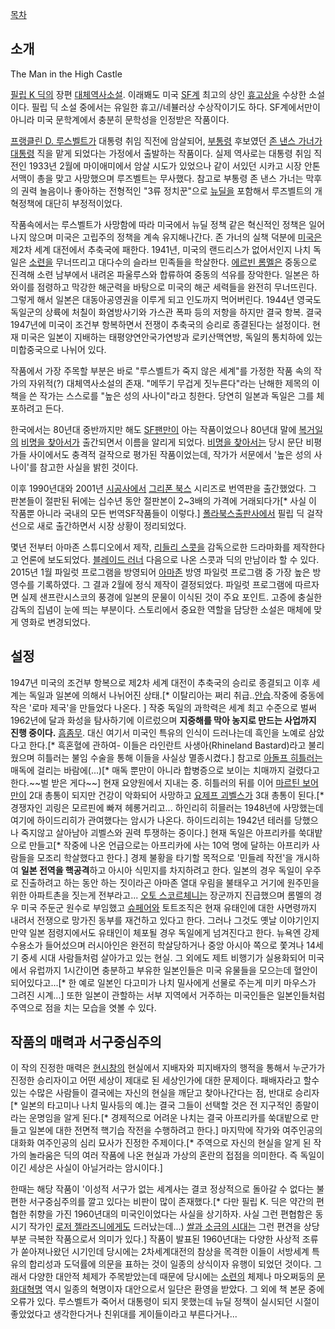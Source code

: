 [[목차]]
== 소개 ==
The Man in the High Castle

[[필립 K 딕]]의 장편 [[대체역사소설]]. 이래봬도 미국 [[SF]]계 최고의 상인 [[휴고상]]을 수상한 소설이다. 필립 딕 소설 중에서는 유일한 휴고//네뷸러상 수상작이기도 하다. SF계에서만이 아니라 미국 문학계에서 충분히 문학성을 인정받은 작품이다.

[[프랭클린 D. 루스벨트]]가 대통령 취임 직전에 암살되어, [[부통령]] 후보였던 [[존 낸스 가너]]가 [[대통령]] 직을 맡게 되었다는 가정에서 출발하는 작품이다. 실제 역사로는 대통령 취임 직전인 1933년 2월에 마이애미에서 암살 시도가 있었으나 같이 서있던 시카고 시장 안톤 서맥이 총을 맞고 사망했으며 루즈벨트는 무사했다. 참고로 부통령 존 낸스 가너는 막후의 권력 놀음이나 좋아하는 전형적인 "3류 정치꾼"으로 [[뉴딜]]을 포함해서 루즈벨트의 개혁정책에 대단히 부정적이었다.

작품속에서는 루스벨트가 사망함에 따라 미국에서 뉴딜 정책 같은 혁신적인 정책은 일어나지 않으며 미국은 고립주의 정책을 계속 유지해나간다. 존 가너의 실책 덕분에 [[미국]]은 제2차 세계 대전에서 추축국에 패한다. 1941년, 미국의 랜드리스가 없어서인지 나치 독일은 [[소련]]을 무너뜨리고 대다수의 슬라브 민족들을 학살한다. [[에르빈 롬멜]]은 중동으로 진격해 소련 남부에서 내려온 파울루스와 합류하여 중동의 석유를 장악한다. 일본은 하와이를 점령하고 막강한 해군력을 바탕으로 미국의 해군 세력들을 완전히 무너뜨린다. 그렇게 해서 일본은 대동아공영권을 이루게 되고 인도까지 먹어버린다. 1944년 영국도 독일군의 상륙에 처칠이 화염방사기와 가스관 폭파 등의 저항을 하지만 결국 항복. 결국 1947년에 미국이 조건부 항복하면서 전쟁이 추축국의 승리로 종결된다는 설정이다. 현재 미국은 일본이 지배하는 태평양연안국가연방과 로키산맥연방, 독일의 통치하에 있는 미합중국으로 나뉘어 있다. 

작품에서 가장 주목할 부분은 바로 "루스벨트가 죽지 않은 세계"를 가정한 작품 속의 작가의 자위적(?) 대체역사소설의 존재. "메뚜기 무겁게 짓누른다"라는 난해한 제목의 이 책을 쓴 작가는 스스로를 "높은 성의 사나이"라고 칭한다. 당연히 일본과 독일은 그를 체포하려고 든다.

한국에서는 80년대 중반까지만 해도 [[SF]]팬만이 아는 작품이었으나 80년대 말에 [[복거일]]의 [[비명을 찾아서]]가 출간되면서 이름을 알리게 되었다. [[비명을 찾아서]]는 당시 문단 비평가들 사이에서도 충격적 걸작으로 평가된 작품이었는데, 작가가 서문에서 '높은 성의 사나이'를 참고한 사실을 밝힌 것이다.

이후 1990년대와 2001년 [[시공사]]에서 [[그리폰 북스]] 시리즈로 번역판을 출간했었다. 그 판본들이 절판된 뒤에는 십수년 동안 절판본이 2~3배의 가격에 거래되다가[* 사실 이 작품뿐 아니라 국내의 모든 번역SF작품들이 이렇다.] [[폴라북스]]출판사에서 필립 딕 걸작선으로 새로 출간하면서 시장 상황이 정리되었다.

몇년 전부터 아마존 스튜디오에서 제작, [[리들리 스콧]]을 감독으로한 드라마화를 제작한다고 언론에 보도되었다. [[블레이드 러너]] 다음으로 나온 스콧과 딕의 만남이라 할 수 있다. 2015년 1월 파일럿 프로그램을 방영되어 [[아마존]] 방영 파일럿 프로그램 중 가장 높은 방영수를 기록하였다. 그 결과 2월에 정식 제작이 결정되었다. 파일럿 프로그램에 따르자면 실제 샌프란시스코의 풍경에 일본의 문물이 이식된 것이 주요 포인트. 고증에 충실한 감독의 집념이 눈에 띄는 부분이다. 스토리에서 중요한 역할을 담당한 소설은 매체에 맞게 영화로 변경되었다.

== 설정 ==
1947년 미국의 조건부 항복으로 제2차 세계 대전이 추축국의 승리로 종결되고 이후 세계는 독일과 일본에 의해서 나뉘어진 상태.[* 이탈리아는 쩌리 취급..[[안습]].작중에 중동에 작은 '로마 제국'을 만들었다 나온다. ] 
작중 독일의 과학력은 세계 최고 수준으로 벌써 1962년에 달과 화성을 탐사하기에 이르렀으며 '''지중해를 막아 농지로 만드는 사업까지 진행 중이다.''' [[흠좀무]]. 대신 여기서 미국인 특유의 인식이 드러나는데 흑인을 노예로 삼았다고 한다.[* 흑혼혈에 관하여- 이들은 라인란트 사생아(Rhineland Bastard)라고 불리웠으며 히틀러는 불임 수술을 통해 이들을 사실상 멸종시켰다.] 참고로 [[아돌프 히틀러]]는 매독에 걸리는 바람에(...)[* 매독 뿐만이 아니라 합병증으로 보이는 치매까지 걸렸다고 한다.~~벌 받은 게다~~] 현재 요양원에서 지내는 중. 히틀러의 뒤를 이어 [[마르틴 보어만]]이 2대 총통이 되지만 건강이 악화되어 사망하고 [[요제프 괴벨스]]가 3대 총통이 된다.[* 경쟁자인 괴링은 모르핀에 빠져 헤롱거리고... 하인리히 히믈러는 1948년에 사망했는데 여기에 하이드리히가 관여했다는 암시가 나온다. 하이드리히는 1942년 테러를 당했으나 죽지않고 살아남아 괴벨스와 권력 투쟁하는 중이다.] 현재 독일은 아프리카를 쑥대밭으로 만들고[* 작중에 나온 언급으로는 아프리카에 사는 10억 명에 달하는 아프리카 사람들을 모조리 학살했다고 한다.] 경제 불황을 타기할 목적으로 '민들레 작전'을 개시하여 '''일본 전역을 핵공격'''하고 아시아 식민지를 차지하려고 한다. 일본의 경우 독일이 우주로 진출하려고 하는 동안 하는 짓이라곤 아마존 열대 우림을 불태우고 거기에 원주민을 위한 아파트촌을 짓는게 전부라고... [[오토 스코르체니]]는 장군까지 진급했으며 롬멜의 경우 미국 주둔군 원수로 부임했고 [[슈페어]]와 토트조직은 현재 유태인에 대한 사면령까지 내려서 전쟁으로 망가진 동부를 재건하고 있다고 한다. 그러나 그것도 옛날 이야기인지 만약 일본 점령지에서도 유태인이 체포될 경우 독일에게 넘겨진다고 한다. 뉴욕엔 강제 수용소가 들어섰으며 러시아인은 완전히 학살당하거나 중앙 아시아 쪽으로 쫓겨나 14세기 중세 시대 사람들처럼 살아가고 있는 현실. 그 외에도 제트 비행기가 실용화되어 미국에서 유럽까지 1시간이면 충분하고 부유한 일본인들은 미국 유물들을 모으는데 혈안이 되어있다고...[* 한 예로 일본인 다고미가 나치 밀사에게 선물로 주는게 미키 마우스가 그려진 시계...] 또한 일본이 관할하는 서부 지역에서 거주하는 미국인들은 일본인들처럼 주역으로 점을 치는 모습을 엿볼 수 있다.     

== 작품의 매력과 서구중심주의 ==
이 작의 진정한 매력은 [[현시창]]의 현실에서 지배자와 피지배자의 행적을 통해서 누군가가 진정한 승리자이고 어떤 세상이 제대로 된 세상인가에 대한 문제이다. 패배자라고 할수 있는 수많은 사람들이 결국에는 자신의 현실을 깨닫고 찾아나간다는 점, 반대로 승리자[* 일본의 타고미나 나치 밀사등의 예.]는 결국 그들이 선택할 것은 전 지구적인 종말이라는 운명임을 알게 된다.[* 경제적으로 어려운 나치는 결국 아프리카를 쑥대밭으로 만들고 일본에 대한 전면적 핵기습 작전을 수행하려고 한다.] 마지막에 작가와 여주인공의 대화화 여주인공의 심리 묘사가 진정한 주제이다.[* 주역으로 자신의 현실을 알게 된 작가의 놀라움은 딕의 여러 작품에 나온 현실과 가상의 혼란의 접점을 의미한다. 즉 독일이 이긴 세상은 사실이 아닐거라는 암시이다.] 

한때는 해당 작품이 '이성적 서구가 없는 세계사는 결코 정상적으로 돌아갈 수 없다는 불편한 서구중심주의를 깔고 있다는 비판이 많이 존재했다.[* 다만 필립 K. 딕은 약간의 편협한 취향을 가진 1960년대의 미국인이었다는 사실을 상기하자. 사실 그런 편협함은 동시기 작가인 [[로저 젤라즈니]]에게도 드러났는데...) [[쌀과 소금의 시대]]는 그런 편견을 상당 부분 극복한 작품으로서 의미가 있다.] 작품이 발표된 1960년대는 다양한 사상적 조류가 쏟아져나왔던 시기인데 당시에는 2차세계대전의 참상을 목격한 이들이 서방세계 특유의 합리성과 도덕률에 의문을 표하는 것이 일종의 상식이자 유행이 되었던 것이다. 그래서 다양한 대안적 체제가 주목받았는데 때문에 당시에는 [[소련]]의 체제나 마오쩌둥의 [[문화대혁명]] 역시 일종의 혁명이자 대안으로서 일단은 환영을 받았다.
그 외에 책 본문 중에 오류가 있다. 루스벨트가 죽어서 대통령이 되지 못했는데 뉴딜 정책이 실시되던 시절이 좋았었다고 생각한다거나 친위대를 게이들이라고 부른다거나...
